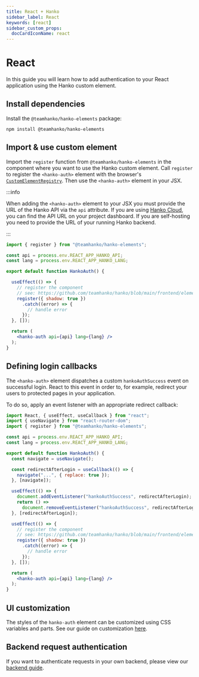 ```yaml
---
title: React + Hanko
sidebar_label: React
keywords: [react]
sidebar_custom_props:
  docCardIconName: react
---
```


# React

In this guide you will learn how to add authentication to your React application using the Hanko custom element.

## Install dependencies
Install the `@teamhanko/hanko-elements` package:

```shell npm2yarn
npm install @teamhanko/hanko-elements
```

## Import & use custom element

Import the `register` function from `@teamhanko/hanko-elements` in the component where you want to use the
Hanko custom element. Call `register` to register the `<hanko-auth>` element with the browser's
[`CustomElementRegistry`](https://developer.mozilla.org/de/docs/Web/API/CustomElementRegistry).
Then use the `<hanko-auth>` element in your JSX.

:::info

When adding the `<hanko-auth>` element to your JSX you must provide the URL of the Hanko API via the `api`
attribute. If you are using [Hanko Cloud](https://cloud.hanko.io), you can find the API URL on your project dashboard.
If you are self-hosting you need to provide the URL of your running Hanko backend.

:::

```jsx title="HankoAuth.jsx" showLineNumbers
import { register } from "@teamhanko/hanko-elements";

const api = process.env.REACT_APP_HANKO_API;
const lang = process.env.REACT_APP_HANKO_LANG;

export default function HankoAuth() {

  useEffect(() => {
    // register the component
    // see: https://github.com/teamhanko/hanko/blob/main/frontend/elements/README.md#script
    register({ shadow: true })
      .catch((error) => {
        // handle error
      });
  }, []);

  return (
    <hanko-auth api={api} lang={lang} />
  );
}
```

## Defining login callbacks

The `<hanko-auth>` element dispatches a custom `hankoAuthSuccess` event on successful login. React to this
event in order to, for example, redirect your users to protected pages in your application.

To do so, apply an event listener with an appropriate redirect callback:

```jsx {2,9-20} title="HankoAuth.jsx" showLineNumbers
import React, { useEffect, useCallback } from "react";
import { useNavigate } from "react-router-dom";
import { register } from "@teamhanko/hanko-elements";

const api = process.env.REACT_APP_HANKO_API;
const lang = process.env.REACT_APP_HANKO_LANG;

export default function HankoAuth() {
  const navigate = useNavigate();

  const redirectAfterLogin = useCallback(() => {
    navigate("...", { replace: true });
  }, [navigate]);

  useEffect(() => {
    document.addEventListener("hankoAuthSuccess", redirectAfterLogin);
    return () =>
      document.removeEventListener("hankoAuthSuccess", redirectAfterLogin);
  }, [redirectAfterLogin]);

  useEffect(() => {
    // register the component
    // see: https://github.com/teamhanko/hanko/blob/main/frontend/elements/README.md#script
    register({ shadow: true })
      .catch((error) => {
        // handle error
      });
  }, []);

  return (
    <hanko-auth api={api} lang={lang} />
  );
}
```

## UI customization

The styles of the `hanko-auth` element can be customized using CSS variables and parts. See our guide
on customization [here](https://github.com/teamhanko/hanko/tree/main/frontend/elements#ui-customization).

## Backend request authentication

If you want to authenticate requests in your own backend, please view our [backend guide](/guides/backend).
